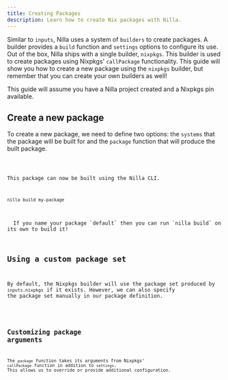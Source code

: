 ```yaml
---
title: Creating Packages
description: Learn how to create Nix packages with Nilla.
---
```




Similar to `inputs`, Nilla uses a system of `builders` to create packages. A builder provides
a `build` function and `settings` options to configure its use. Out of the box, Nilla ships with
a single builder, `nixpkgs`. This builder is used to create packages using Nixpkgs' `callPackage`
functionality. This guide will show you how to create a new package using the `nixpkgs` builder,
but remember that you can create your own builders as well!

<Aside type="note">
  This guide will assume you have a Nilla project created and a Nixpkgs pin available.
</Aside>

## Create a new package

To create a new package, we need to define two options: the `systems` that the package will be
built for and the `package` function that will produce the built package.

<Code lang="nix" code={package0Code} title="my-package.nix" />

This package can now be built using the Nilla CLI.

```bash
nilla build my-package
```

<Aside type="tip">
  If you name your package `default` then you can run `nilla build` on its own to build it!
</Aside>

## Using a custom package set

By default, the Nixpkgs builder will use the package set produced by `inputs.nixpkgs` if it
exists. However, we can also specify the package set manually in our package definition.

<Code lang="nix" code={package1Code} title="my-package.nix" />

## Customizing package arguments

The `package` function takes its arguments from Nixpkgs' `callPackage` function in addition to
`settings`. This allows us to override or provide additional configuration.

<Code lang="nix" code={package2Code} title="my-package.nix" />
